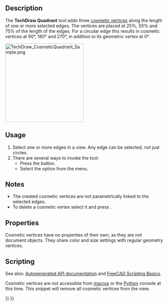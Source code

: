 <languages/>

{{Docnav
|[[TechDraw_Midpoints|Midpoints]]
|[[TechDraw_FaceCenterLine|FaceCenterLine]]
|[[TechDraw_Workbench|TechDraw]]
|IconL=TechDraw_Midpoints.svg
|IconR=TechDraw_FaceCenterLine.svg
|IconC=Workbench_TechDraw.svg
}}

{{GuiCommand
|Name=TechDraw Quadrants
|MenuLocation=TechDraw → Add Vertices → Add Quadrant Vertices
|Workbenches=[[TechDraw_Workbench|TechDraw]]
|Version=0.19
|SeeAlso=[[TechDraw_CosmeticVertex|TechDraw CosmeticVertex]], [[TechDraw_Midpoints|TechDraw Midpoint]]
}}

==Description==

The '''TechDraw Quadrant''' tool adds three [[TechDraw_CosmeticVertex|cosmetic vertices]] along the length of one or more selected edges. The vertices are placed at 25%, 50% and 75% of the length of the edges. For a circular edge this results in cosmetic vertices at 90°, 180° and 270°, in addition to its geometric vertex at 0°.

[[Image:TechDraw_CosmeticQuadrant_Sample.png|250px]]
{{Caption|Cosmetic vertices at quadrant points of a circle}}

==Usage==

# Select one or more edges in a view. Any edge can be selected, not just circles.
# There are several ways to invoke the tool:
#* Press the {{Button|[[Image:TechDraw_Quadrants.svg|16px]] [[TechDraw_Quadrants|Add Quadrant Vertices]]}} button.
#* Select the {{MenuCommand|TechDraw → Add Vertices → [[Image:TechDraw_Quadrants.svg|16px]] Add Quadrant Vertices}} option from the menu.

==Notes==

* The created cosmetic vertices are not parametrically linked to the selected edges.
* To delete a cosmetic vertex select it and press {{KEY|Delete}}. {{Version|1.0}}

==Properties==

Cosmetic vertices have no properties of their own, as they are not document objects. They share color and size settings with regular geometry vertices.

==Scripting==

See also: [https://freecad.github.io/SourceDoc/ Autogenerated API documentation] and [[FreeCAD_Scripting_Basics|FreeCAD Scripting Basics]].

Cosmetic vertices are not accessible from [[Macros|macros]] or the [[Python|Python]] console at this time.  This snippet will remove all cosmetic vertices from the view.

{{Code|code=
v = App.ActiveDocument.View
v.clearCV()
App.ActiveDocument.recompute()
}}


{{Docnav
|[[TechDraw_Midpoints|Midpoints]]
|[[TechDraw_FaceCenterLine|FaceCenterLine]]
|[[TechDraw_Workbench|TechDraw]]
|IconL=TechDraw_Midpoints.svg
|IconR=TechDraw_FaceCenterLine.svg
|IconC=Workbench_TechDraw.svg
}}

{{TechDraw Tools navi{{#translation:}}}}
{{Userdocnavi{{#translation:}}}}
{{clear}}